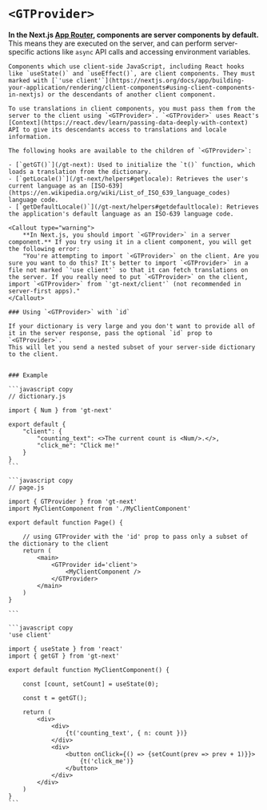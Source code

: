 
# `<GTProvider>`

**In the Next.js [App Router](https://nextjs.org/docs/app), components are server components by default.**
    This means they are executed on the server, and can perform server-specific actions like `async` API calls and accessing environment variables.

    Components which use client-side JavaScript, including React hooks like `useState()` and `useEffect()`, are client components. They must marked with [`'use client'`](https://nextjs.org/docs/app/building-your-application/rendering/client-components#using-client-components-in-nextjs) or the descendants of another client component.
   
    To use translations in client components, you must pass them from the server to the client using `<GTProvider>`. `<GTProvider>` uses React's [Context](https://react.dev/learn/passing-data-deeply-with-context) API to give its descendants access to translations and locale information.
    
    The following hooks are available to the children of `<GTProvider>`:

    - [`getGT()`](/gt-next): Used to initialize the `t()` function, which loads a translation from the dictionary.
    - [`getLocale()`](/gt-next/helpers#getlocale): Retrieves the user's current language as an [ISO-639](https://en.wikipedia.org/wiki/List_of_ISO_639_language_codes) language code.
    - [`getDefaultLocale()`](/gt-next/helpers#getdefaultlocale): Retrieves the application's default language as an ISO-639 language code.

    <Callout type="warning">
        **In Next.js, you should import `<GTProvider>` in a server component.** If you try using it in a client component, you will get the following error:
        "You're attempting to import `<GTProvider>` on the client. Are you sure you want to do this? It's better to import `<GTProvider>` in a file not marked `'use client'` so that it can fetch translations on the server. If you really need to put `<GTProvider>` on the client, import `<GTProvider>` from `'gt-next/client'` (not recommended in server-first apps)."
    </Callout>

    ### Using `<GTProvider>` with `id`

    If your dictionary is very large and you don't want to provide all of it in the server response, pass the optional `id` prop to `<GTProvider>`. 
    This will let you send a nested subset of your server-side dictionary to the client.


    ### Example

    ```javascript copy
    // dictionary.js

    import { Num } from 'gt-next'

    export default {
        "client": {
            "counting_text": <>The current count is <Num/>.</>,
            "click_me": "Click me!"
        }
    }
    ```

    ```javascript copy
    // page.js

    import { GTProvider } from 'gt-next'
    import MyClientComponent from './MyClientComponent'

    export default function Page() {

        // using GTProvider with the 'id' prop to pass only a subset of the dictionary to the client
        return (
            <main>
                <GTProvider id='client'>
                    <MyClientComponent />
                </GTProvider>
            </main>
        )
    }

    ```

    ```javascript copy
    'use client'

    import { useState } from 'react'
    import { getGT } from 'gt-next'

    export default function MyClientComponent() {

        const [count, setCount] = useState(0);

        const t = getGT();

        return (
            <div>
                <div>
                    {t('counting_text', { n: count })}
                </div>
                <div>
                    <button onClick={() => {setCount(prev => prev + 1)}}>
                        {t('click_me')}
                    </button>
                </div>
            </div>
        )
    }
    ```
